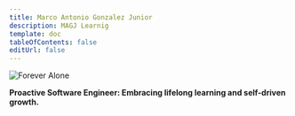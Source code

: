 ```yaml
---
title: Marco Antonio Gonzalez Junior
description: MAGJ Learnig
template: doc
tableOfContents: false
editUrl: false
---
```


![Forever Alone](/img/forever-alone.png)

**Proactive Software Engineer: Embracing lifelong learning and self-driven growth.**